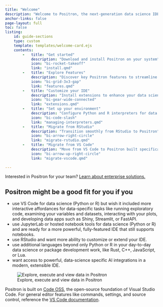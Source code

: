 ```yaml
---
title: "Welcome"
description: "Welcome to Positron, the next-generation data science IDE built for Python and R. It combines the power of a full-featured IDE with interactive data science tools for Python and R."
anchor-links: false
page-layout: full
toc: false
listing:
    id: guide-sections
    type: custom
    template: templates/welcome-card.ejs
    contents:
        -   title: "Get started"
            description: "Download and install Positron on your system"
            icon: "bi-rocket-takeoff"
            link: "install.qmd"
        -   title: "Explore Features"
            description: "Discover key Positron features to streamline your workflow"
            icon: "bi-grid-3x3-gap"
            link: "features.qmd"
        -   title: "Customize your IDE"
            description: "Install extensions to enhance your data science workflow"
            icon: "bi-gear-wide-connected"
            link: "extensions.qmd"
        -   title: "Set up your environment"
            description: "Configure Python and R interpreters for data science"
            icon: "bi-code-slash"
            link: "managing-interpreters.qmd"
        -   title: "Migrate from RStudio"
            description: "Transition smoothly from RStudio to Positron"
            icon: "bi-arrow-right-circle"
            link: "migrate-rstudio.qmd"
        -   title: "Migrate from VS Code"
            description: "Move from VS Code to Positron built specifically for data science"
            icon: "bi-arrow-up-right-circle"
            link: "migrate-vscode.qmd"
        
---
```


Interested in Positron for your team? [Learn about enterprise solutions.](https://posit.co/products/ide/positron/?utm_source=positron-docs&utm_medium=features-page)

## Positron might be a good fit for you if you {#use-cases}

-   use VS Code for data science (Python or R) but wish it included more interactive affordances for data-specific tasks like running exploratory code, examining your variables and datasets, interacting with your plots, and developing data apps such as Shiny, Streamlit, or FastAPI.
-   use JupyterLab or hosted notebook tools for data science (Python or R) and are ready for a more powerful, fully-featured IDE that still supports notebooks.
-   use RStudio and want more ability to customize or extend your IDE.
-   use additional languages beyond only Python or R in your day-to-day data science or package development work, like Rust, C++, JavaScript, or Lua.
-   want access to powerful, data-science specific AI integrations in a modern, extensible IDE.

![Explore, execute and view data in Positron](images/astropy.png)


::: {#guide-sections}
:::

::: {.callout-note}
Positron is built on [Code OSS](https://github.com/microsoft/vscode), the open-source foundation of Visual Studio Code. For general editor features like commands, settings, and source control, reference the [VS Code documentation](https://code.visualstudio.com/docs).
:::



